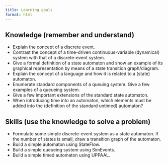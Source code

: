 ```yaml
---
title: Learning goals
format: html
---
```


## Knowledge (remember and understand)

- Explain the concept of a discrete event.
- Contrast the concept of a time-driven continuous-variable (dynamical) system with that of a discrete-event system.
- Give a formal definition of a state automaton and show an example of its graphical representation by means of a state transition graph/diagram.
- Explain the concept of a language and how it is related to a (state) automaton. 
- Enumerate standard components of a queuing system. Give a few examples of a queueing system.
- Give a few important extensions of the standard state automaton.
- When introducing time into an automaton, which elements must be added into the (definition of the standard untimed) automaton?

## Skills (use the knowledge to solve a problem)

- Formulate some simple discrete-event system as a state automaton. If the number of states is small, draw a transition graph of the automaton.
- Build a simple automaton using StateFlow.
- Build a simple queueing system using SimEvents.
- Build a simple timed automaton using UPPAAL.